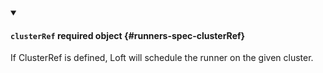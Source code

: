 


<details className="config-field" data-expandable="true" open>
<summary>

#### `clusterRef` <span className="config-field-required" data-required="false">required</span> <span className="config-field-type">object</span> <span className="config-field-default"></span> <span className="config-field-enum"></span> {#runners-spec-clusterRef}

If ClusterRef is defined, Loft will schedule the runner on the given
cluster.

</summary>

<PartialClusterRefreference />


</details>
